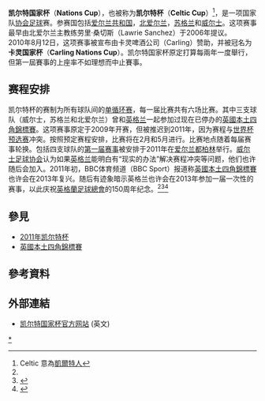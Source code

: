 {{noteTA
|T=zh-hans:凯尔特杯; zh-hk:些路迪盃;
|1=zh-hans:凯尔特杯; zh-hk:些路迪盃;
}}
'''凯尔特国家杯'''（'''Nations Cup'''），也被称为'''凯尔特杯'''（'''Celtic Cup'''）<ref>Celtic 意為[[凱爾特人|凱爾特人]]</ref>，是一项国家队[[足球|协会足球]]赛。参赛国包括[[愛爾蘭國家足球隊|爱尔兰共和国]]，[[北愛爾蘭足球代表隊|北爱尔兰]]，[[蘇格蘭足球代表隊|苏格兰]]和[[威爾士足球代表隊|威尔士]]。这项赛事最早由北爱尔兰主教练劳里·桑切斯（Lawrie Sanchez）于2006年提议。<br />
2010年8月12日，这项赛事被宣布由卡灵啤酒公司（Carling）赞助，并被冠名为'''卡灵国家杯'''（'''Carling Nations Cup'''）。凯尔特国家杯原定打算每兩年一度舉行，但第一屆賽事的上座率不如理想而中止賽事。 

== 赛程安排 ==
凯尔特杯的赛制为所有球队间的[[循环赛|单循环赛]]，每一届比赛共有六场比赛。其中三支球队（威尔士，苏格兰和北爱尔兰）曾和[[英格蘭足球代表隊|英格兰]]一起参加过现在已停办的[[英國本土四角錦標賽|英國本土四角錦標賽]]。这项赛事原定于2009年开赛，但被推迟到2011年，因为赛程与[[2010年世界盃外圍賽|世界杯预选赛]]冲突。按照预定赛程安排，比赛将在2月和5月进行。比赛地点随着每届赛事轮换。包括四支球队的[[2011年凯尔特杯|第一届赛事]]被安排于2011年在[[爱尔兰共和国|爱尔兰]][[都柏林|都柏林]]举行。[[威爾斯足球協會|威尔士足球协会]]认为如果[[英格兰足球代表队|英格兰]]能明白有“现实的办法”解决赛程冲突等问题，他们也许随后会加入。2011年初，BBC体育频道（BBC Sport）报道称[[英國本土四角錦標賽|英國本土四角錦標賽]]也许会在2013年复兴。随后有迹象暗示英格兰也许会在2013年参加一届一次性的赛事，以此庆祝[[英格蘭足球總會|英格蘭足球總會]]的150周年纪念。<ref name="wales"/><ref>{{cite news |title=Celtic nations to play 2011 event |url=http://news.bbc.co.uk/sport1/hi/football/internationals/7623975.stm |work=BBC Sport |date=18 September 2008 |access-date=18 September 2008}}</ref><ref name="BBCNI">{{cite news |title=Nations Cup revives memories of banter, blood and thunder |url=https://www.bbc.co.uk/news/uk-northern-ireland-12406246 |work=BBC News |date=10 February 2011 |access-date=11 February 2011 |archive-date=2021-11-07 |archive-url=https://web.archive.org/web/20211107090226/https://www.bbc.co.uk/news/uk-northern-ireland-12406246 |dead-url=no }}</ref>

== 參見 ==
* [[2011年凯尔特杯|2011年凯尔特杯]]
* [[英國本土四角錦標賽|英國本土四角錦標賽]]

== 參考資料 ==
{{Reflist}}

== 外部連結 ==
* [https://web.archive.org/web/20110610084535/http://www.carling.com/football/nationscup/ 凯尔特国家杯官方网站] (英文)

{{Football in the United Kingdom}}

[[Category:凯尔特杯|*]]